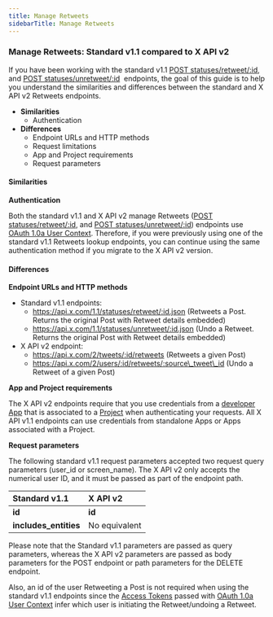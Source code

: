 ---
title: Manage Retweets
sidebarTitle: Manage Retweets
---

### Manage Retweets: Standard v1.1 compared to X API v2

If you have been working with the standard v1.1 [POST statuses/retweet/:id](https://developer.x.com/en/docs/twitter-api/v1/tweets/post-and-engage/api-reference/post-statuses-retweet-id), and [POST statuses/unretweet/:id](https://developer.x.com/en/docs/twitter-api/v1/tweets/post-and-engage/api-reference/post-statuses-unretweet-id)  endpoints, the goal of this guide is to help you understand the similarities and differences between the standard and X API v2 Retweets endpoints.

* **Similarities**
    * Authentication
* **Differences**
    * Endpoint URLs and HTTP methods
    * Request limitations
    * App and Project requirements
    * Request parameters

#### Similarities

**Authentication**

Both the standard v1.1 and X API v2 manage Retweets ([POST statuses/retweet/:id](https://developer.x.com/en/docs/twitter-api/v1/tweets/post-and-engage/api-reference/post-statuses-retweet-id), and [POST statuses/unretweet/:id](https://developer.x.com/en/docs/twitter-api/v1/tweets/post-and-engage/api-reference/post-statuses-unretweet-id)) endpoints use [OAuth 1.0a User Context](https://developer.x.com/content/developer-twitter/resources/fundamentals/authentication). Therefore, if you were previously using one of the standard v1.1 Retweets lookup endpoints, you can continue using the same authentication method if you migrate to the X API v2 version. 

#### Differences

**Endpoint URLs and HTTP methods**

* Standard v1.1 endpoints:
    * https://api.x.com/1.1/statuses/retweet/:id.json
        (Retweets a Post. Returns the original Post with Retweet details embedded)
    * https://api.x.com/1.1/statuses/unretweet/:id.json
        (Undo a Retweet. Returns the original Post with Retweet details embedded)
* X API v2 endpoint:
    * https://api.x.com/2/tweets/:id/retweets
        (Retweets a given Post)
    * https://api.x.com/2/users/:id/retweets/:source\_tweet\_id
        (Undo a Retweet of a given Post) 

**App and Project requirements**

The X API v2 endpoints require that you use credentials from a [developer App](/resources/fundamentals/developer-apps) that is associated to a [Project](/resources/fundamentals/projects) when authenticating your requests. All X API v1.1 endpoints can use credentials from standalone Apps or Apps associated with a Project.


**Request parameters**

The following standard v1.1 request parameters accepted two request query parameters (user\_id or screen\_name). The X API v2 only accepts the numerical user ID, and it must be passed as part of the endpoint path.

| Standard v1.1 | X API v2 |
| :--- | :--- |
| **id** | **id** |
| **includes_entities** | No equivalent |

Please note that the Standard v1.1 parameters are passed as query parameters, whereas the X API v2 parameters are passed as body parameters for the POST endpoint or path parameters for the DELETE endpoint.

Also, an id of the user Retweeting a Post is not required when using the standard v1.1 endpoints since the [Access Tokens](/resources/fundamentals/authentication#obtaining-access-tokens-using-3-legged-oauth-flow) passed with [OAuth 1.0a User Context](/resources/fundamentals/authentication) infer which user is initiating the Retweet/undoing a Retweet. 
